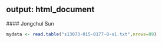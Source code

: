 output: html_document
---
  
  #### Jongchul Sun
  
```r

mydata <- read.table("s13073-015-0177-8-s1.txt",nrows=89)



```


